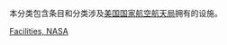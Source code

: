 {{Commons cat|NASA facilities}}

本分类包含条目和分类涉及[[美国国家航空航天局|美国国家航空航天局]]拥有的设施。
{{NASA centers}}
[[Category:美国国家航空航天局|Facilities, NASA]]